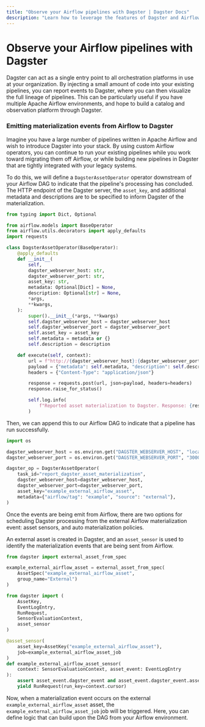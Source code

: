 ```yaml
---
title: "Observe your Airflow pipelines with Dagster | Dagster Docs"
description: "Learn how to leverage the features of Dagster and Airflow together."
---
```


# Observe your Airflow pipelines with Dagster

Dagster can act as a single entry point to all orchestration platforms in use at your organization. By injecting a small amount of code into your existing pipelines, you can report events to Dagster, where you can then visualize the full lineage of pipelines. This can be particularly useful if you have multiple Apache Airflow environments, and hope to build a catalog and observation platform through Dagster.

### Emitting materialization events from Airflow to Dagster

Imagine you have a large number of pipelines written in Apache Airflow and wish to introduce Dagster into your stack. By using custom Airflow operators, you can continue to run your existing pipelines while you work toward migrating them off Airflow, or while building new pipelines in Dagster that are tightly integrated with your legacy systems.

To do this, we will define a `DagsterAssetOperator` operator downstream of your Airflow DAG to indicate that the pipeline's processing has concluded. The HTTP endpoint of the Dagster server, the `asset_key`, and additional metadata and descriptions are to be specified to inform Dagster of the materialization.

```python
from typing import Dict, Optional

from airflow.models import BaseOperator
from airflow.utils.decorators import apply_defaults
import requests

class DagsterAssetOperator(BaseOperator):
    @apply_defaults
    def __init__(
        self,
        dagster_webserver_host: str,
        dagster_webserver_port: str,
        asset_key: str,
        metadata: Optional[Dict] = None,
        description: Optional[str] = None,
        *args,
        **kwargs,
    ):
        super().__init__(*args, **kwargs)
        self.dagster_webserver_host = dagster_webserver_host
        self.dagster_webserver_port = dagster_webserver_port
        self.asset_key = asset_key
        self.metadata = metadata or {}
        self.description = description

    def execute(self, context):
        url = f"http://{dagster_webserver_host}:{dagster_webserver_port}/report_asset_materialization/{self.asset_key}"
        payload = {"metadata": self.metadata, "description": self.description}
        headers = {"Content-Type": "application/json"}

        response = requests.post(url, json=payload, headers=headers)
        response.raise_for_status()

        self.log.info(
            f"Reported asset materialization to Dagster. Response: {response.text}"
        )
```

Then, we can append this to our Airflow DAG to indicate that a pipeline has run successfully.

```python
import os

dagster_webserver_host = os.environ.get("DAGSTER_WEBSERVER_HOST", "localhost")
dagster_webserver_port = os.environ.get("DAGSTER_WEBSERVER_PORT", "3000")

dagster_op = DagsterAssetOperator(
    task_id="report_dagster_asset_materialization",
    dagster_webserver_host=dagster_webserver_host,
    dagster_webserver_port=dagster_webserver_port,
    asset_key="example_external_airflow_asset",
    metadata={"airflow/tag": "example", "source": "external"},
)
```

Once the events are being emit from Airflow, there are two options for scheduling Dagster processing from the external Airflow materialization event: asset sensors, and auto materialization policies.

An external asset is created in Dagster, and an `asset_sensor` is used to identify the materialization events that are being sent from Airflow.

```python
from dagster import external_asset_from_spec

example_external_airflow_asset = external_asset_from_spec(
    AssetSpec("example_external_airflow_asset",
    group_name="External")
)
```

```python
from dagster import (
    AssetKey,
    EventLogEntry,
    RunRequest,
    SensorEvaluationContext,
    asset_sensor
)

@asset_sensor(
    asset_key=AssetKey("example_external_airflow_asset"),
    job=example_external_airflow_asset_job
)
def example_external_airflow_asset_sensor(
    context: SensorEvaluationContext, asset_event: EventLogEntry
):
    assert asset_event.dagster_event and asset_event.dagster_event.asset_key
    yield RunRequest(run_key=context.cursor)
```

Now, when a materialization event occurs on the external `example_external_airflow_asset` asset, the `example_external_airflow_asset_job` job will be triggered. Here, you can define logic that can build upon the DAG from your Airflow environment.
